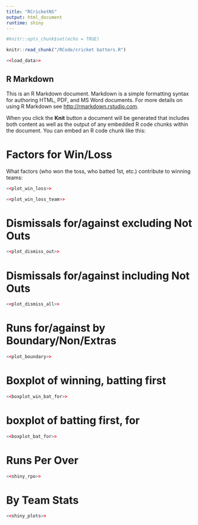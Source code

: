 ```yaml
---
title: "RCricketNS"
output: html_document
runtime: shiny
---
```



```r
#knitr::opts_chunk$set(echo = TRUE)

knitr::read_chunk("/RCode/cricket batters.R")

```

```r
<<load_data>>

```

## R Markdown

This is an R Markdown document. Markdown is a simple formatting syntax for authoring HTML, PDF, and MS Word documents. For more details on using R Markdown see <http://rmarkdown.rstudio.com>.

When you click the **Knit** button a document will be generated that includes both content as well as the output of any embedded R code chunks within the document. You can embed an R code chunk like this:

# Factors for Win/Loss
What factors (who won the toss, who batted 1st, etc.) contribute to winning teams:
```r
<<plot_win_loss>>
```

```r
<<plot_win_loss_team>>
```

# Dismissals for/against excluding Not Outs
```r
<<plot_dismiss_out>>
```

# Dismissals for/against including Not Outs
```r
<<plot_dismiss_all>>
```

# Runs for/against by Boundary/Non/Extras
```r
<<plot_boundary>>  
```

# Boxplot of winning, batting first
```r
<<boxplot_win_bat_for>>  
```

# boxplot of batting first, for
```r
<<boxplot_bat_for>>  
```

# Runs Per Over
```r
<<shiny_rpo>>  
```


# By Team Stats
```r
<<shiny_plots>>  
```
